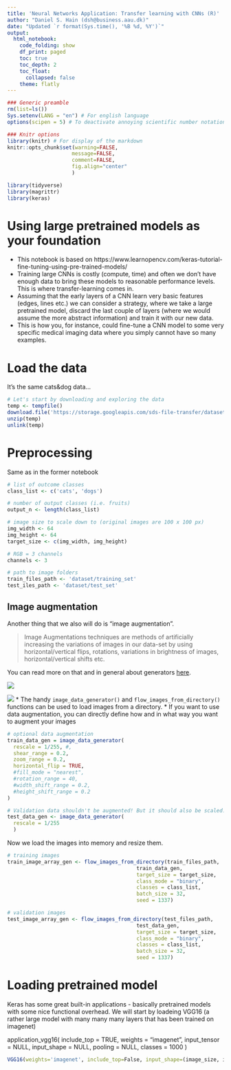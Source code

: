 ```yaml
---
title: 'Neural Networks Application: Transfer learning with CNNs (R)'
author: "Daniel S. Hain (dsh@business.aau.dk)"
date: "Updated `r format(Sys.time(), '%B %d, %Y')`"
output:
  html_notebook:
    code_folding: show
    df_print: paged
    toc: true
    toc_depth: 2
    toc_float:
      collapsed: false
    theme: flatly
---
```


```r
### Generic preamble
rm(list=ls())
Sys.setenv(LANG = "en") # For english language
options(scipen = 5) # To deactivate annoying scientific number notation

### Knitr options
library(knitr) # For display of the markdown
knitr::opts_chunk$set(warning=FALSE,
                     message=FALSE,
                     comment=FALSE, 
                     fig.align="center"
                     )
```


```r
library(tidyverse)
library(magrittr)
library(keras)
```

# Using large pretrained models as your foundation

* This notebook is based on https://www.learnopencv.com/keras-tutorial-fine-tuning-using-pre-trained-models/
* Training large CNNs is costly (compute, time) and often we don't have enough data to bring these models to reasonable performance levels. This is where transfer-learning comes in.
* Assuming that the early layers of a CNN learn very basic features (edges, lines etc.) we can consider a strategy, where we take a large pretrained model, discard the last couple of layers (where we would assume the more abstract information) and train it with our new data.
* This is how you, for instance, could fine-tune a CNN model to some very specific medical imaging data where you simply cannot have so many examples.

# Load the data

It's the same cats&dog data...

```r
# Let's start by downloading and exploring the data
temp <- tempfile()
download.file('https://storage.googleapis.com/sds-file-transfer/dataset.zip',temp)
unzip(temp)
unlink(temp)
```

# Preprocessing

Same as in the former notebook

```r
# list of outcome classes
class_list <- c('cats', 'dogs')

# number of output classes (i.e. fruits)
output_n <- length(class_list)

# image size to scale down to (original images are 100 x 100 px)
img_width <- 64
img_height <- 64
target_size <- c(img_width, img_height)

# RGB = 3 channels
channels <- 3

# path to image folders
train_files_path <- 'dataset/training_set'
test_iles_path <- 'dataset/test_set'
```





## Image augmentation

Another thing that we also will do is "image augmentation". 

> Image Augmentations techniques are methods of artificially increasing the variations of images in our data-set by using horizontal/vertical flips, rotations, variations in brightness of images, horizontal/vertical shifts etc.

You can read more on that and in general about generators [here](https://medium.com/@arindambaidya168/https-medium-com-arindambaidya168-using-keras-imagedatagenerator-b94a87cdefad).

![](https://cdn-images-1.medium.com/max/1600/1*rZRYWg0ve6bZv2-ctEtVXg.png)

![](https://cdn-images-1.medium.com/max/1600/1*0aMp3TW3rxCUL1JFmeJj9Q.png)
* The handy `image_data_generator()` and `flow_images_from_directory()` functions can be used to load images from a directory. 
* If you want to use data augmentation, you can directly define how and in what way you want to augment your images

```r
# optional data augmentation
train_data_gen = image_data_generator(
  rescale = 1/255, #,
  shear_range = 0.2,
  zoom_range = 0.2,
  horizontal_flip = TRUE,
  #fill_mode = "nearest",
  #rotation_range = 40,
  #width_shift_range = 0.2,
  #height_shift_range = 0.2
)

# Validation data shouldn't be augmented! But it should also be scaled.
test_data_gen <- image_data_generator(
  rescale = 1/255
  )  
```

Now we load the images into memory and resize them.

```r
# training images
train_image_array_gen <- flow_images_from_directory(train_files_path, 
                                          train_data_gen,
                                          target_size = target_size,
                                          class_mode = "binary",
                                          classes = class_list,
                                          batch_size = 32,
                                          seed = 1337)

# validation images
test_image_array_gen <- flow_images_from_directory(test_files_path, 
                                          test_data_gen,
                                          target_size = target_size,
                                          class_mode = "binary",
                                          classes = class_list,
                                          batch_size = 32,
                                          seed = 1337)
```

# Loading pretrained model

Keras has some great built-in applications - basically pretrained models with some nice functional overhead. We will start by loadeing VGG16 (a rather large model with many many many layers that has been trained on imagenet)


application_vgg16(
  include_top = TRUE,
  weights = "imagenet",
  input_tensor = NULL,
  input_shape = NULL,
  pooling = NULL,
  classes = 1000
)

```r
VGG16(weights='imagenet', include_top=False, input_shape=(image_size, image_size, 3))
```


